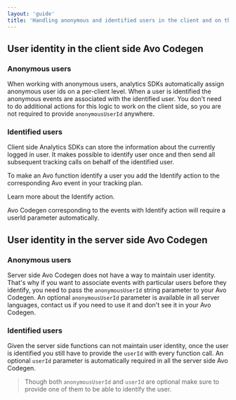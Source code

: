 ```yaml
---
layout: 'guide'
title: 'Handling anonymous and identified users in the client and on the server'
---
```



## User identity in the client side Avo Codegen

### Anonymous users

When working with anonymous users, analytics SDKs automatically assign anonymous user ids on a per-client level.
When a user is identified the anonymous events are associated with the identified user.
You don't need to do additional actions for this logic to work on the client side, so you are not required to provide `anonymousUserId` anywhere.

### Identified users

Client side Analytics SDKs can store the information about the currently logged in user.
It makes possible to identify user once and then send all subsequent tracking calls on behalf of the identified user.

To make an Avo function identify a user you add the Identify action to the corresponding Avo event in your tracking plan.

<Link
  passHref
  href="/workspace/tracking-plan/events#a-nameidentify-usera-identify-user"
  passHref
>
  <a>Learn more about the Identify action.</a>
</Link>

Avo Codegen corresponding to the events with Identify action will require a userId parameter automatically.

## User identity in the server side Avo Codegen

### Anonymous users

Server side Avo Codegen does not have a way to maintain user identity.
That's why if you want to associate events with particular users before they identify, you need to pass the `anonymousUserId` string parameter to your Avo Codegen.
An optional `anonymousUserId` parameter is available in all server languages, <Link passHref href="/help/troubleshooting"><a>contact us</a></Link> if you need to use it and don't see it in your Avo Codegen.

### Identified users

Given the server side functions can not maintain user identity, once the user is identified you still have to provide the `userId` with every function call.
An optional `userId` parameter is automatically required in all the server side Avo Codegen.

> Though both `anonymousUserId` and `userId` are optional make sure to provide one of them to be able to identify the user.
